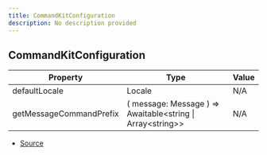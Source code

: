 ```yaml
---
title: CommandKitConfiguration
description: No description provided
---
```


## CommandKitConfiguration

| Property | Type | Value |
| ----------- | ----------- | ----------- |
| defaultLocale | Locale | N/A |
| getMessageCommandPrefix | (   message: Message ) => Awaitable\<string \| Array\<string>> | N/A |


- [Source](https://github.com/underctrl-io/commandkit/blob/141d1404ab18a8e659209a0fab65466bf3b6dd85/packages/commandkit/src/CommandKit.ts#L25)